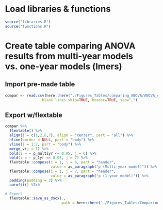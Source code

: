 # Load libraries & functions
```r
source("libraries.R")
source("functions.R")
```

# Create table comparing ANOVA results from multi-year models vs. one-year models (lmers)
## Import pre-made table
```r
compar <- read.csv(here::here("./Figures_Tables/comparing_ANOVA/ANOVA_comparison_table.csv"),
                 blank.lines.skip=TRUE, header=TRUE, sep=",")
```

## Export w/flextable
```r
compar %>%
  flextable() %>%
  align(j = c(1,2,6,7), align = "center", part = "all") %>%
  hline(border = NULL, part = "body") %>%
  vline(j = 1:2, part = "body") %>%
  merge_v(j = 1) %>%
  bold(i = ~ p_multiyr <= 0.05, j = 6) %>%
  bold(i = ~ p_1yr <= 0.05, j = 7) %>%
  flextable::compose(i = 1, j = 6, part = "header",
                     value = as_paragraph("p (Multi-year model)")) %>%
  flextable::compose(i = 1, j = 7, part = "header",
                     value = as_paragraph("p (1-year model)")) %>%
  padding(padding = 3) %>%
  autofit() %T>%
  
# Export
  flextable::save_as_docx(.,
                          path = here::here("./Figures_Tables/Comparing_ANOVA/ANOVA_comparison_table_reproducible.docx"))
```